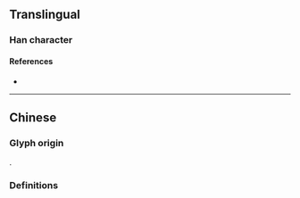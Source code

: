 {{also|濃}}
{{character info}}
==Translingual==

===Han character===
{{Han char|rn=85|rad=水|as=06|sn=9|four=|canj=EHBV|ids=⿰氵农}}

====References====
* {{Han ref|kx=0623.171|hdz=31616.100|uh=6D53|ud=27987}}

----

==Chinese==

===Glyph origin===
{{Han simp|濃|f=農|t=农}}.

===Definitions===
{{zh-see|濃}}